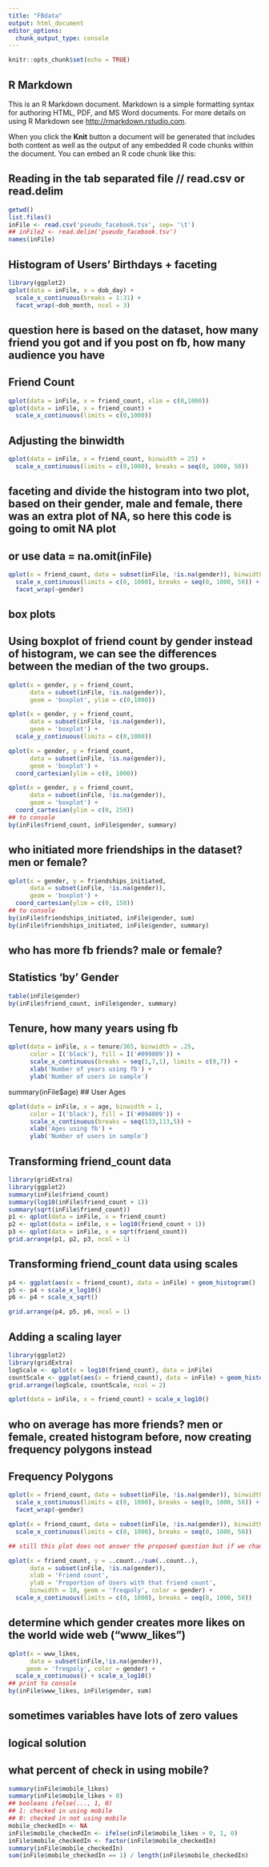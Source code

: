 ```yaml
---
title: "FBdata"
output: html_document
editor_options: 
  chunk_output_type: console
---
```


```r
knitr::opts_chunk$set(echo = TRUE)
```

## R Markdown

This is an R Markdown document. Markdown is a simple formatting syntax for authoring HTML, PDF, and MS Word documents. For more details on using R Markdown see <http://rmarkdown.rstudio.com>.

When you click the **Knit** button a document will be generated that includes both content as well as the output of any embedded R code chunks within the document. You can embed an R code chunk like this:

## Reading in the tab separated file // read.csv or read.delim
```r
getwd()
list.files()
inFile <- read.csv('pseudo_facebook.tsv', sep= '\t')
## inFile2 <- read.delim('pseudo_facebook.tsv')
names(inFile)
```

## Histogram of Users' Birthdays + faceting
```r
library(ggplot2)
qplot(data = inFile, x = dob_day) +
  scale_x_continuous(breaks = 1:31) +
  facet_wrap(~dob_month, ncol = 3)
```

## question here is based on the dataset, how many friend you got and if you post on fb, how many audience you have

## Friend Count
```r
qplot(data = inFile, x = friend_count, xlim = c(0,1000))
qplot(data = inFile, x = friend_count) +
  scale_x_continuous(limits = c(0,1000))
```
## Adjusting the binwidth
```r
qplot(data = inFile, x = friend_count, binwidth = 25) +
  scale_x_continuous(limits = c(0,1000), breaks = seq(0, 1000, 50))
```

## faceting and divide the histogram into two plot, based on their gender, male and female, there was an  extra plot of NA, so here this code is going to omit NA plot
## or use data = na.omit(inFile)

```r
qplot(x = friend_count, data = subset(inFile, !is.na(gender)), binwidth = 25) +
  scale_x_continuous(limits = c(0, 1000), breaks = seq(0, 1000, 50)) +
  facet_wrap(~gender)
```


## box plots
## Using boxplot of friend count by gender instead of histogram, we can see the differences between the median of the two groups.
```r
qplot(x = gender, y = friend_count, 
      data = subset(inFile, !is.na(gender)), 
      geom = 'boxplot', ylim = c(0,1000))

qplot(x = gender, y = friend_count, 
      data = subset(inFile, !is.na(gender)), 
      geom = 'boxplot') +
  scale_y_continuous(limits = c(0,1000))

qplot(x = gender, y = friend_count, 
      data = subset(inFile, !is.na(gender)), 
      geom = 'boxplot') +
  coord_cartesian(ylim = c(0, 1000))

```

```r
qplot(x = gender, y = friend_count, 
      data = subset(inFile, !is.na(gender)), 
      geom = 'boxplot') +
  coord_cartesian(ylim = c(0, 250))
## to console
by(inFile$friend_count, inFile$gender, summary)

```

## who initiated more friendships in the dataset? men or female?
```r
qplot(x = gender, y = friendships_initiated, 
      data = subset(inFile, !is.na(gender)), 
      geom = 'boxplot') +
  coord_cartesian(ylim = c(0, 150))
## to console
by(inFile$friendships_initiated, inFile$gender, sum)
by(inFile$friendships_initiated, inFile$gender, summary)

```

## who has more fb friends? male or female?
## Statistics 'by' Gender
```r
table(inFile$gender)
by(inFile$friend_count, inFile$gender, summary)
```

## Tenure, how many years using fb
```r
qplot(data = inFile, x = tenure/365, binwidth = .25,
      color = I('black'), fill = I('#099009')) +
      scale_x_continuous(breaks = seq(1,7,1), limits = c(0,7)) +
      xlab('Number of years using fb') +
      ylab('Number of users in sample')
```

summary(inFile$age)
## User Ages
```r
qplot(data = inFile, x = age, binwidth = 1,
      color = I('black'), fill = I('#094009')) +
      scale_x_continuous(breaks = seq(133,113,5)) +
      xlab('Ages using fb') +
      ylab('Number of users in sample')
```

## Transforming friend_count data 
```r
library(gridExtra)
library(ggplot2)
summary(inFile$friend_count)
summary(log10(inFile$friend_count + 1))
summary(sqrt(inFile$friend_count))
p1 <- qplot(data = inFile, x = friend_count)
p2 <- qplot(data = inFile, x = log10(friend_count + 1))
p3 <- qplot(data = inFile, x = sqrt(friend_count))
grid.arrange(p1, p2, p3, ncol = 1)
```

## Transforming friend_count data using scales
```r
p4 <- ggplot(aes(x = friend_count), data = inFile) + geom_histogram()
p5 <- p4 + scale_x_log10()
p6 <- p4 + scale_x_sqrt()

grid.arrange(p4, p5, p6, ncol = 1)
```

## Adding a scaling layer
```r
library(ggplot2)
library(gridExtra)
logScale <- qplot(x = log10(friend_count), data = inFile)
countScale <- ggplot(aes(x = friend_count), data = inFile) + geom_histogram() + scale_x_log10()
grid.arrange(logScale, countScale, ncol = 2)

qplot(data = inFile, x = friend_count) + scale_x_log10()
```

## who on average has more friends? men or female, created histogram before, now creating frequency polygons instead
## Frequency Polygons
```r
qplot(x = friend_count, data = subset(inFile, !is.na(gender)), binwidth = 25) +
  scale_x_continuous(limits = c(0, 1000), breaks = seq(0, 1000, 50)) +
  facet_wrap(~gender)

qplot(x = friend_count, data = subset(inFile, !is.na(gender)), binwidth = 10, geom = 'freqpoly', color = gender) +
  scale_x_continuous(limits = c(0, 1000), breaks = seq(0, 1000, 50))

## still this plot does not answer the proposed question but if we change y-axis scale, we can see that male have higher friend counts on average than women

qplot(x = friend_count, y = ..count../sum(..count..), 
      data = subset(inFile, !is.na(gender)),
      xlab = 'Friend count',
      ylab = 'Proportion of Users with that friend count',
      binwidth = 10, geom = 'freqpoly', color = gender) +
  scale_x_continuous(limits = c(0, 1000), breaks = seq(0, 1000, 50))

```

## determine which gender creates more likes on the world wide web ("www_likes")
```r
qplot(x = www_likes, 
      data = subset(inFile,!is.na(gender)),
     geom = 'freqpoly', color = gender) +
  scale_x_continuous() + scale_x_log10()
## print to console
by(inFile$www_likes, inFile$gender, sum)
```


## sometimes variables have lots of zero values
## logical solution
## what percent of check in using mobile?

```r
summary(inFile$mobile_likes)
summary(inFile$mobile_likes > 0)
## booleans ifelse(..., 1, 0)
## 1: checked in using mobile
## 0: checked in not using mobile
mobile_checkedIn <- NA
inFile$mobile_checkedIn <- ifelse(inFile$mobile_likes > 0, 1, 0)
inFile$mobile_checkedIn <- factor(inFile$mobile_checkedIn)
summary(inFile$mobile_checkedIn)
sum(inFile$mobile_checkedIn == 1) / length(inFile$mobile_checkedIn)
```





